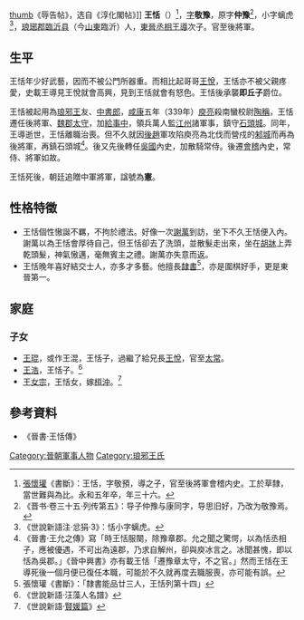 [[file:《淳化阁帖》乾隆拓本.jpg|thumb]]《辱告帖》，选自《淳化閣帖》]]
'''王恬'''（{{bd|314年||349年|catIdx=W}}）<ref>[[張懷瓘|張懷瓘]]《書斷》：王恬，字敬預，導之子，官至後將軍會稽内史。工於草隸，當世難與為比。永和五年卒，年三十六。</ref>，[[表字|字]]'''敬豫'''，原字'''仲豫'''<ref>《晋书·卷三十五·列传第五》：导子仲豫与康同字，导思旧好，乃改为敬豫焉。</ref>，小字螭虎<ref>《世說新語注·忿狷·3》：恬小字螭虎。</ref>，[[琅琊郡|琅琊郡]][[臨沂县|臨沂县]]（今[[山東|山東]]臨沂）人，[[東晉|東晉]][[丞相|丞相]][[王導|王導]]次子。官至後將軍。

== 生平 ==
王恬年少好武藝，因而不被公門所器重。而相比起哥哥[[王悅_(東晉)|王悅]]，王恬亦不被父親疼愛，史載王導見王悅就會高興，見到王恬就會有怒色。王恬後承襲'''即丘子'''爵位。

王恬被起用為[[司馬岳|琅邪王]]友、[[中書郎|中書郎]]，[[咸康_(東晉)|咸康]]五年（339年）[[庾亮|庾亮]]殺南蠻校尉[[陶稱|陶稱]]，王恬遷任後將軍、[[魏郡|魏郡]][[太守|太守]]，加[[給事中|給事中]]，領兵萬人監[[江州|江州]]諸軍事，鎮守[[石頭城|石頭城]]。同年，王導逝世，王恬離職治喪。但不久就因[[後趙|後趙]]軍攻陷庾亮為北伐而營戍的[[邾城|邾城]]而再為後將軍，再鎮石頭城<ref>《晉書·王允之傳》寫「時王恬服闋，除豫章郡。允之聞之驚愕，以為恬丞相子，應被優遇，不可出為遠郡，乃求自解州，卻與庾冰言之。冰聞甚愧，即以恬為吳郡。」《晉中興書》亦有載王恬「遷豫章太守，不之官。」然而王恬在王導死後一個月便已復任本職，可能於不久就再度去職服喪，亦可能有誤。</ref>。後又先後轉任[[吳國|吳國]]內史，加散騎常侍。後遷[[會稽|會稽]]內史，常侍、將軍如故。

王恬死後，朝廷追贈中軍將軍，諡號為'''憲'''。

== 性格特徵 ==
*王恬個性慠誕不羈，不拘於禮法。好像一次[[謝萬|謝萬]]到訪，坐下不久王恬便入內。謝萬以為王恬會厚待自己，但王恬卻去了洗頭，並散髮走出來，坐在[[胡牀|胡牀]]上弄乾頭髮，神氣慠邁，毫無賓主之禮。謝萬亦失意而返。
*王恬晚年喜好結交士人，亦多才多藝。他擅長[[隸書|隸書]]<ref>張懷瓘《書斷》：「隸書能品廿三人，王恬列第十四」</ref>，亦是圍棋好手，更是東晉第一。

== 家庭 ==
=== 子女 ===
*[[王琨|王琨]]，或作王混，王恬子，過繼了給兄長[[王悅_(東晉)|王悅]]，官至[[太常|太常]]。
*[[王浩|王浩]]，王恬子。<ref>《世說新語·汪藻人名譜》</ref>
*[[王女宗|王女宗]]，王恬女，嫁[[桓沖|桓沖]]。<ref>《世說新語·[[s:世說新語/賢媛|賢媛篇]]》</ref>

== 參考資料 ==
*《晉書·王恬傳》
{{reflist}}

[[Category:晉朝軍事人物|Category:晉朝軍事人物]]
[[Category:琅邪王氏|Category:琅邪王氏]]